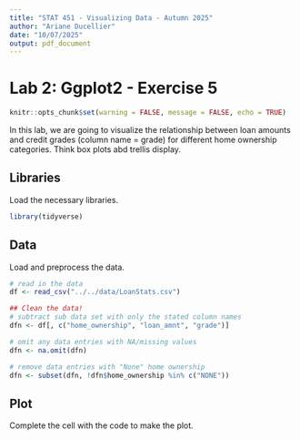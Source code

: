 ```yaml
---
title: "STAT 451 - Visualizing Data - Autumn 2025"
author: "Ariane Ducellier"
date: "10/07/2025"
output: pdf_document
---
```


# Lab 2: Ggplot2 - Exercise 5

```r
knitr::opts_chunk$set(warning = FALSE, message = FALSE, echo = TRUE)
```

In this lab, we are going to visualize the relationship between loan amounts and credit grades (column name = grade) for different home ownership categories. Think box plots abd trellis display.

## Libraries

Load the necessary libraries.

```r
library(tidyverse)
```

## Data

Load and preprocess the data.

```r
# read in the data
df <- read_csv("../../data/LoanStats.csv")

## Clean the data!
# subtract sub data set with only the stated column names
dfn <- df[, c("home_ownership", "loan_amnt", "grade")] 

# omit any data entries with NA/missing values
dfn <- na.omit(dfn)

# remove data entries with "None" home ownership
dfn <- subset(dfn, !dfn$home_ownership %in% c("NONE"))
```

## Plot

Complete the cell with the code to make the plot.

```r
```
